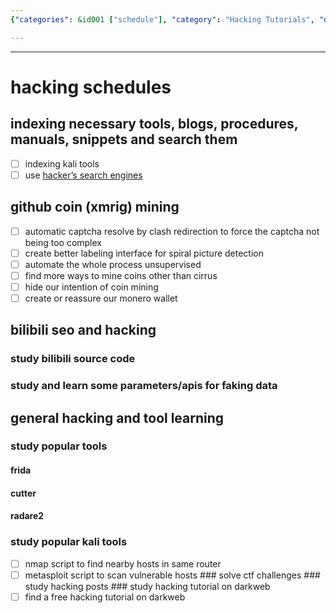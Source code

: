 ```yaml
---
{"categories": &id001 ["schedule"], "category": "Hacking Tutorials", "date": "2022-08-17 19:13:02", "description": "This article provides insights on locating free hacking tutorials and optimizing hacking schedules. It covers various indexing tools, search engines, GitHub coin mining, SEO enhancements, and utilizes popular hacking tools such as Frida, Cutter, Radare2, and solves CTF challenges.", "tags": *id001, "title": "hacking schedules"}

---
```


------

# hacking schedules

## indexing necessary tools, blogs, procedures, manuals, snippets and search them
- [ ] indexing kali tools
- [ ] use [hacker's search engines](https://github.com/edoardottt/awesome-hacker-search-engines)

## github coin (xmrig) mining
- [ ] automatic captcha resolve by clash redirection to force the captcha not being too complex
- [ ] create better labeling interface for spiral picture detection
- [ ] automate the whole process unsupervised
- [ ] find more ways to mine coins other than cirrus
- [ ] hide our intention of coin mining
- [ ] create or reassure our monero wallet

## bilibili seo and hacking
### study bilibili source code
### study and learn some parameters/apis for faking data

## general hacking and tool learning
### study popular tools
#### frida
#### cutter
#### radare2
### study popular kali tools
- [ ] nmap script to find nearby hosts in same router
- [ ] metasploit script to scan vulnerable hosts
### solve ctf challenges
### study hacking posts
### study hacking tutorial on darkweb
- [ ] find a free hacking tutorial on darkweb

